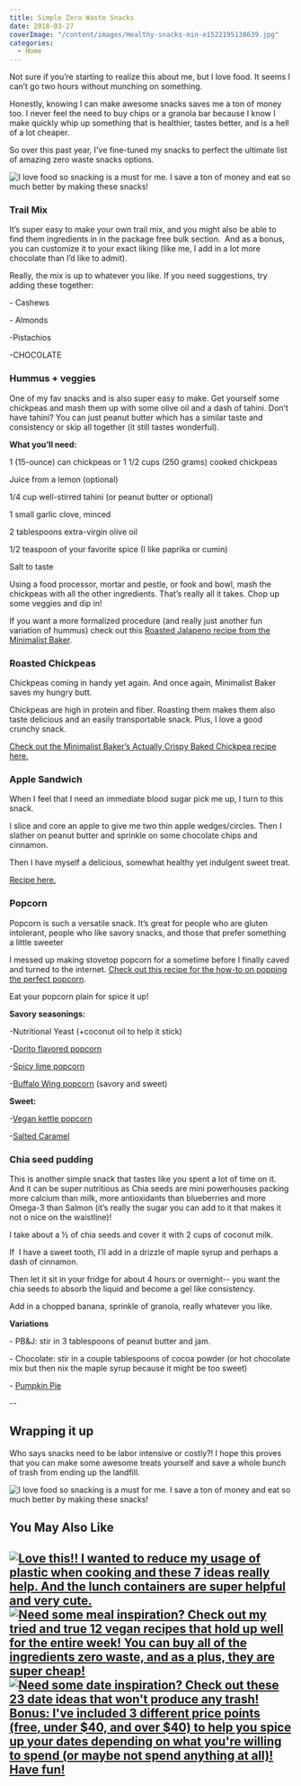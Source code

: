 ```yaml
---
title: Simple Zero Waste Snacks
date: 2018-03-27
coverImage: "/content/images/Healthy-snacks-min-e1522195138639.jpg"
categories:
  - Home
---
```


Not sure if you’re starting to realize this about me, but I love food. It seems I can’t go two hours without munching on something.

Honestly, knowing I can make awesome snacks saves me a ton of money too. I never feel the need to buy chips or a granola bar because I know I make quickly whip up something that is healthier, tastes better, and is a hell of a lot cheaper.

So over this past year, I've fine-tuned my snacks to perfect the ultimate list of amazing zero waste snacks options.

![I love food so snacking is a must for me. I save a ton of money and eat so much better by making these snacks!](images/Healthy-snacks-min-e1522195138639.jpg)

### Trail Mix

It’s super easy to make your own trail mix, and you might also be able to find them ingredients in in the package free bulk section.  And as a bonus, you can customize it to your exact liking (like me, I add in a lot more chocolate than I’d like to admit).

Really, the mix is up to whatever you like. If you need suggestions, try adding these together:

\- Cashews

\- Almonds

\-Pistachios

\-CHOCOLATE

### Hummus + veggies

One of my fav snacks and is also super easy to make. Get yourself some chickpeas and mash them up with some olive oil and a dash of tahini. Don’t have tahini? You can just peanut butter which has a similar taste and consistency or skip all together (it still tastes wonderful).

**What you’ll need:**

1 (15-ounce) can chickpeas or 1 1/2 cups (250 grams) cooked chickpeas

Juice from a lemon (optional)

1/4 cup well-stirred tahini (or peanut butter or optional)

1 small garlic clove, minced

2 tablespoons extra-virgin olive oil

1/2 teaspoon of your favorite spice (I like paprika or cumin)

Salt to taste

Using a food processor, mortar and pestle, or fook and bowl, mash the chickpeas with all the other ingredients. That’s really all it takes. Chop up some veggies and dip in!

If you want a more formalized procedure (and really just another fun variation of hummus) check out this [Roasted Jalapeno recipe from the Minimalist Baker](https://minimalistbaker.com/roasted-jalapeno-hummus/).

### Roasted Chickpeas

Chickpeas coming in handy yet again. And once again, Minimalist Baker saves my hungry butt.

Chickpeas are high in protein and fiber. Roasting them makes them also taste delicious and an easily transportable snack. Plus, I love a good crunchy snack.

[Check out the Minimalist Baker’s Actually Crispy Baked Chickpea recipe here.](https://minimalistbaker.com/actually-crispy-baked-chickpeas/)

### Apple Sandwich

When I feel that I need an immediate blood sugar pick me up, I turn to this snack.

I slice and core an apple to give me two thin apple wedges/circles. Then I slather on peanut butter and sprinkle on some chocolate chips and cinnamon.

Then I have myself a delicious, somewhat healthy yet indulgent sweet treat.

[Recipe here.](https://www.wholefoodsmarket.com/recipe/apple-sandwiches-granola-and-peanut-butter)

### Popcorn

Popcorn is such a versatile snack. It’s great for people who are gluten intolerant, people who like savory snacks, and those that prefer something a little sweeter

I messed up making stovetop popcorn for a sometime before I finally caved and turned to the internet. [Check out this recipe for the how-to on popping the perfect popcorn](https://www.simplyrecipes.com/recipes/perfect_popcorn/).

Eat your popcorn plain for spice it up!

**Savory seasonings:**

\-Nutritional Yeast (+coconut oil to help it stick)

\-[Dorito flavored popcorn](https://wholenewmom.com/recipes/dorito-flavored-popcorn-dairy-free/#_a5y_p=1225600)

\-[Spicy lime popcorn](https://asimplepantry.com/spicy-cilantro-lime-popcorn/)

\-[Buffalo Wing popcorn](https://www.bonappetit.com/recipe/buffalo-wing-popcorn) (savory and sweet)

**Sweet:**

\-[Vegan kettle popcorn](https://www.brewinghappiness.com/the-perfect-buttery-vegan-kettle-corn/)

\-[Salted Caramel](https://www.fitmittenkitchen.com/homemade-healthy-salted-caramel-popcorn/)

### Chia seed pudding

This is another simple snack that tastes like you spent a lot of time on it. And it can be super nutritious as Chia seeds are mini powerhouses packing more calcium than milk, more antioxidants than blueberries and more Omega-3 than Salmon (it’s really the sugar you can add to it that makes it not o nice on the waistline)!

I take about a ½ of chia seeds and cover it with 2 cups of coconut milk.

If  I have a sweet tooth, I’ll add in a drizzle of maple syrup and perhaps a dash of cinnamon.

Then let it sit in your fridge for about 4 hours or overnight-- you want the chia seeds to absorb the liquid and become a gel like consistency.

Add in a chopped banana, sprinkle of granola, really whatever you like.

**Variations**

\- PB&J: stir in 3 tablespoons of peanut butter and jam.

\- Chocolate: stir in a couple tablespoons of cocoa powder (or hot chocolate mix but then nix the maple syrup because it might be too sweet)

\- [Pumpkin Pie](http://www.foodandwine.com/recipes/pumpkin-pie-chia-seed-pudding)

\--

## Wrapping it up

Who says snacks need to be labor intensive or costly?! I hope this proves that you can make some awesome treats yourself and save a whole bunch of trash from ending up the landfill.

![I love food so snacking is a must for me. I save a ton of money and eat so much better by making these snacks!](images/Snacks-Pin-min.jpg)

## You May Also Like

## [![Love this!! I wanted to reduce my usage of plastic when cooking and these 7 ideas really help. And the lunch containers are super helpful and very cute.](images/lunches-min-697x1024.jpg)](https://pforwords.com/best-lunch-containers-for-a-week-of-zero-waste-lunches/) [![Need some meal inspiration? Check out my tried and true 12 vegan recipes that hold up well for the entire week! You can buy all of the ingredients zero waste, and as a plus, they are super cheap!](images/recipes-pin-min-683x1024.jpg)](https://pforwords.com/12-zero-waste-easy-vegan-recipes-meal-prep/) [![Need some date inspiration? Check out these 23 date ideas that won't produce any trash! Bonus: I've included 3 different price points (free, under $40, and over $40) to help you spice up your dates depending on what you're willing to spend (or maybe not spend anything at all)! Have fun!](images/date-pin-min-1-683x1024.jpg)](https://pforwords.com/23-zero-waste-date-ideas/)
